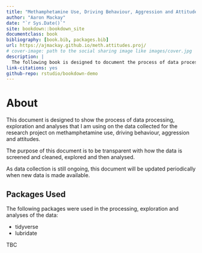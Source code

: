 ```yaml
--- 
title: "Methamphetamine Use, Driving Behaviour, Aggression and Attitudes"
author: "Aaron Mackay"
date: "`r Sys.Date()`"
site: bookdown::bookdown_site
documentclass: book
bibliography: [book.bib, packages.bib]
url: https://ajmackay.github.io/meth.attitudes.proj/
# cover-image: path to the social sharing image like images/cover.jpg
description: |
  The following book is designed to document the process of data processing, exploration and analyses for the Methamphetamine, driving behaviour, aggression and attitudes study.  
link-citations: yes
github-repo: rstudio/bookdown-demo
---
```


# About {-}
This document is designed to show the process of data processing, exploration and analyses that I am using on the data collected for the research project on methamphetamine use, driving behaviour, aggression and attitudes.  

The purpose of this document is to be transparent with how the data is screened and cleaned, explored and then analysed.  

As data collection is still ongoing, this document will be updated periodically when new data is made available.  

## Packages Used {-}
The following packages were used in the processing, exploration and analyses of the data:

- tidyverse
- lubridate

TBC
